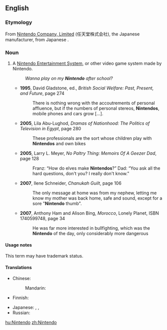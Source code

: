 {{wikipedia}}
==English==

===Etymology===

From [[w:Nintendo|Nintendo Company, Limited]] (任天堂株式会社), the Japanese manufacturer, from Japanese {{term|lang=ja|任天堂|tr=Nintendō||Luck of Heaven}}.

===Noun===
{{en-noun}}

# {{video games}} A [[w:Nintendo Entertainment System|Nintendo Entertainment System]], or other video game system made by Nintendo.
#: ''Wanna play on my '''Nintendo''' after school?''
#* '''1995''', David Gladstone, ed., ''British Social Welfare: Past, Present, and Future'', page 274
#*: There is nothing wrong with the accoutrements of personal affluence, but if the numbers of personal stereos, '''Nintendos''', mobile phones and cars grow […].
#* '''2005''', Lila Abu-Lughod, ''Dramas of Nationhood: The Politics of Television in Egypt'', page 280
#*: These professionals are the sort whose children play with '''Nintendos''' and own bikes
#* '''2005''', Larry L. Meyer, ''No Paltry Thing: Memoirs Of A Geezer Dad'', page 128
#*: Franz: “How do elves make '''Nintendos'''?” Dad: “You ask all the hard questions, don't you? I really don't know.”
#* '''2007''', Ilene Schneider, ''Chanukah Guilt'', page 106
#*: The only message at home was from my nephew, letting me know my mother was back home, safe and sound, except for a sore "'''Nintendo''' thumb".
#* '''2007''', Anthony Ham and Alison Bing, ''Morocco'', Lonely Planet, ISBN 1740599748, page 34
#*: He was far more interested in bullfighting, which was the '''Nintendo''' of the day, only considerably more dangerous<!--;-->

====Usage notes====
This term may have trademark status.

====Translations====
{{trans-top|Nintendo Entertainment System, or other video game system made by Nintendo}}
* Chinese:
*: Mandarin: {{t-|cmn|任天堂|tr=Réntiāntáng|sc=Hani}}
* Finnish: {{t-|fi|Nintendo}}
{{trans-mid}}
* Japanese: {{t|ja|ファミコン|sc=Jpan}},  {{t|ja|ニンテンドー|tr=Nintendō|sc=Jpan}},  {{t|ja|ファミコン|tr=famikon|sc=Jpan}}
* Russian: {{t|ru|Нинтендо|tr=Ninténdo|sc=Cyrl}}
{{trans-bottom}}

[[hu:Nintendo]]
[[zh:Nintendo]]